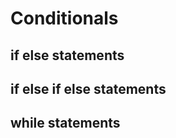 # Conditionals {#conditionals}

## if else statements

## if else if else statements

## while statements
